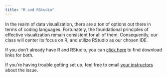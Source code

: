 ```yaml
---
title: "R and RStudio"
---
```


In the realm of data visualization, there are a ton of options out there in terms of coding languages. Fortunately, the foundational principles of effective visualization remain consistent for all of them. Consequently, our class will center its focus on R, and utilize RStudio as our chosen IDE.

If you don't already have R and RStudio, you can [click here](https://posit.co/download/rstudio-desktop/) to find download links for both.

If you're having trouble getting set up, feel free to email [your instructors](linktoinstructorsemails.com) about the issue.
